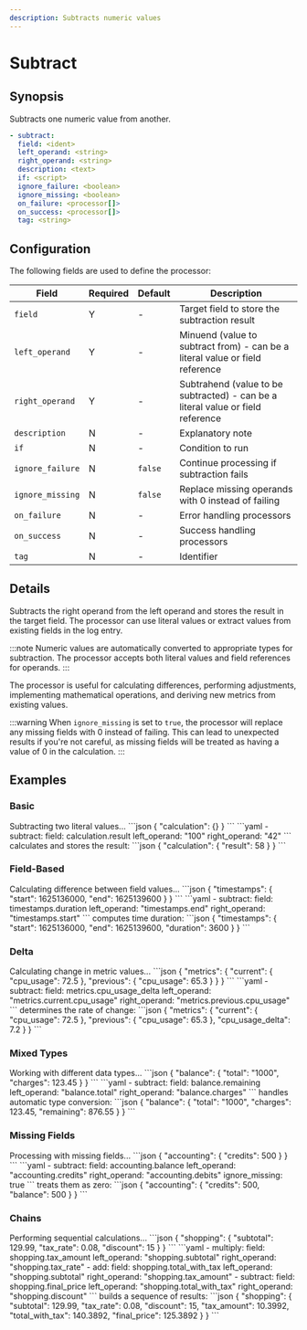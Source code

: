 ```yaml
---
description: Subtracts numeric values
---
```


# Subtract

## Synopsis

Subtracts one numeric value from another.

```yaml {2-4}
- subtract:
  field: <ident>
  left_operand: <string>
  right_operand: <string>
  description: <text>
  if: <script>
  ignore_failure: <boolean>
  ignore_missing: <boolean>
  on_failure: <processor[]>
  on_success: <processor[]>
  tag: <string>
```

## Configuration

The following fields are used to define the processor:

|Field|Required|Default|Description|
|---|---|---|---|
|`field`|Y|-|Target field to store the subtraction result|
|`left_operand`|Y|-|Minuend (value to subtract from) - can be a literal value or field reference|
|`right_operand`|Y|-|Subtrahend (value to be subtracted) - can be a literal value or field reference|
|`description`|N|-|Explanatory note|
|`if`|N|-|Condition to run|
|`ignore_failure`|N|`false`|Continue processing if subtraction fails|
|`ignore_missing`|N|`false`|Replace missing operands with 0 instead of failing|
|`on_failure`|N|-|Error handling processors|
|`on_success`|N|-|Success handling processors|
|`tag`|N|-|Identifier|

## Details

Subtracts the right operand from the left operand and stores the result in the target field. The processor can use literal values or extract values from existing fields in the log entry.

:::note
Numeric values are automatically converted to appropriate types for subtraction. The processor accepts both literal values and field references for operands.
:::

The processor is useful for calculating differences, performing adjustments, implementing mathematical operations, and deriving new metrics from existing values.

:::warning
When `ignore_missing` is set to `true`, the processor will replace any missing fields with 0 instead of failing. This can lead to unexpected results if you're not careful, as missing fields will be treated as having a value of 0 in the calculation.
:::

## Examples

### Basic

<ExampleGrid>
  <CommentCol>
    Subtracting two literal values...
  </CommentCol>
  <CodeCol>
    ```json
    {
      "calculation": {}
    }
    ```
    ```yaml
    - subtract:
        field: calculation.result
        left_operand: "100"
        right_operand: "42"
    ```
  </CodeCol>
  <CommentCol>
    calculates and stores the result:
  </CommentCol>
  <CodeCol>
    ```json
    {
      "calculation": {
        "result": 58
      }
    }
    ```
  </CodeCol>
</ExampleGrid>

### Field-Based

<ExampleGrid>
  <CommentCol>
    Calculating difference between field values...
  </CommentCol>
  <CodeCol>
    ```json
    {
      "timestamps": {
        "start": 1625136000,
        "end": 1625139600
      }
    }
    ```
    ```yaml
    - subtract:
        field: timestamps.duration
        left_operand: "timestamps.end"
        right_operand: "timestamps.start"
    ```
  </CodeCol>
  <CommentCol>
    computes time duration:
  </CommentCol>
  <CodeCol>
    ```json
    {
      "timestamps": {
        "start": 1625136000,
        "end": 1625139600,
        "duration": 3600
      }
    }
    ```
  </CodeCol>
</ExampleGrid>

### Delta

<ExampleGrid>
  <CommentCol>
    Calculating change in metric values...
  </CommentCol>
  <CodeCol>
    ```json
    {
      "metrics": {
        "current": {
          "cpu_usage": 72.5
        },
        "previous": {
          "cpu_usage": 65.3
        }
      }
    }
    ```
    ```yaml
    - subtract:
        field: metrics.cpu_usage_delta
        left_operand: "metrics.current.cpu_usage"
        right_operand: "metrics.previous.cpu_usage"
    ```
  </CodeCol>
  <CommentCol>
    determines the rate of change:
  </CommentCol>
  <CodeCol>
    ```json
    {
      "metrics": {
        "current": {
          "cpu_usage": 72.5
        },
        "previous": {
          "cpu_usage": 65.3
        },
        "cpu_usage_delta": 7.2
      }
    }
    ```
  </CodeCol>
</ExampleGrid>

### Mixed Types

<ExampleGrid>
  <CommentCol>
    Working with different data types...
  </CommentCol>
  <CodeCol>
    ```json
    {
      "balance": {
        "total": "1000",
        "charges": 123.45
      }
    }
    ```
    ```yaml
    - subtract:
        field: balance.remaining
        left_operand: "balance.total"
        right_operand: "balance.charges"
    ```
  </CodeCol>
  <CommentCol>
    handles automatic type conversion:
  </CommentCol>
  <CodeCol>
    ```json
    {
      "balance": {
        "total": "1000",
        "charges": 123.45,
        "remaining": 876.55
      }
    }
    ```
  </CodeCol>
</ExampleGrid>

### Missing Fields

<ExampleGrid>
  <CommentCol>
    Processing with missing fields...
  </CommentCol>
  <CodeCol>
    ```json
    {
      "accounting": {
        "credits": 500
      }
    }
    ```
    ```yaml
    - subtract:
        field: accounting.balance
        left_operand: "accounting.credits"
        right_operand: "accounting.debits"
        ignore_missing: true
    ```
  </CodeCol>
  <CommentCol>
    treats them as zero:
  </CommentCol>
  <CodeCol>
    ```json
    {
      "accounting": {
        "credits": 500,
        "balance": 500
      }
    }
    ```
  </CodeCol>
</ExampleGrid>

### Chains

<ExampleGrid>
  <CommentCol>
    Performing sequential calculations...
  </CommentCol>
  <CodeCol>
    ```json
    {
      "shopping": {
        "subtotal": 129.99,
        "tax_rate": 0.08,
        "discount": 15
      }
    }
    ```
    ```yaml
    - multiply:
        field: shopping.tax_amount
        left_operand: "shopping.subtotal"
        right_operand: "shopping.tax_rate"
    - add:
        field: shopping.total_with_tax
        left_operand: "shopping.subtotal"
        right_operand: "shopping.tax_amount"
    - subtract:
        field: shopping.final_price
        left_operand: "shopping.total_with_tax"
        right_operand: "shopping.discount"
    ```
  </CodeCol>
  <CommentCol>
    builds a sequence of results:
  </CommentCol>
  <CodeCol>
    ```json
    {
      "shopping": {
        "subtotal": 129.99,
        "tax_rate": 0.08,
        "discount": 15,
        "tax_amount": 10.3992,
        "total_with_tax": 140.3892,
        "final_price": 125.3892
      }
    }
    ```
  </CodeCol>
</ExampleGrid>
